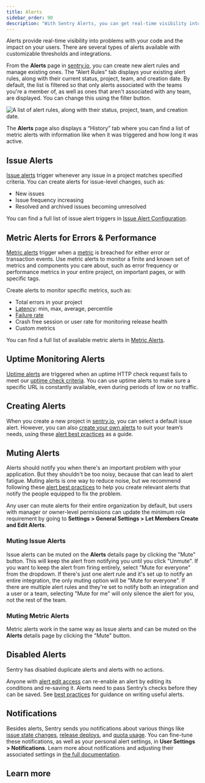 ```yaml
---
title: Alerts
sidebar_order: 90
description: "With Sentry Alerts, you can get real-time visibility into your code to quickly resolve errors & update personal notifications to enhance the error and performance monitoring experience for you and your team. Learn how to get started here."
---
```


Alerts provide real-time visibility into problems with your code and the impact on your users. There are several types of alerts available with customizable thresholds and integrations.

From the **Alerts** page in [sentry.io](https://sentry.io), you can create new alert rules and manage existing ones. The “Alert Rules” tab displays your existing alert rules, along with their current status, project, team, and creation date. By default, the list is filtered so that only alerts associated with the teams you're a member of, as well as ones that aren't associated with any team, are displayed. You can change this using the filter button.

![A list of alert rules, along with their status, project, team, and creation date.](./img/alert-listing.png)

The **Alerts** page also displays a “History” tab where you can find a list of metric alerts with information like when it was triggered and how long it was active.

## Issue Alerts

[Issue alerts](/product/alerts/alert-types/#issue-alerts) trigger whenever any issue in a project matches specified criteria. You can create alerts for issue-level changes, such as:

- New issues
- Issue frequency increasing
- Resolved and archived issues becoming unresolved

You can find a full list of issue alert triggers in [Issue Alert Configuration](/product/alerts/create-alerts/issue-alert-config/#when-conditions-triggers).

## Metric Alerts for Errors & Performance

[Metric alerts](/product/alerts/alert-types/#metric-alerts) trigger when a [metric](/product/insights/overview/metrics/) is breached for either error or transaction events. Use metric alerts to monitor a finite and known set of metrics and components you care about, such as error frequency or performance metrics in your entire project, on important pages, or with specific tags.

Create alerts to monitor specific metrics, such as:

- Total errors in your project
- [Latency](/product/insights/overview/metrics/#latency): min, max, average, percentile
- [Failure rate](/product/insights/overview/metrics/#failure-rate)
- Crash free session or user rate for monitoring release health
- Custom metrics

You can find a full list of available metric alerts in [Metric Alerts](/product/alerts/alert-types/#metric-alerts).

## Uptime Monitoring Alerts

[Uptime alerts](/product/uptime-monitoring/) are triggered when an uptime HTTP check request fails to meet our
[uptime check criteria](/product/uptime-monitoring/#uptime-check-criteria).
You can use uptime alerts to make sure a specific URL is constantly available, even during periods of low or no traffic.

## Creating Alerts

When you create a new project in [sentry.io](https://sentry.io), you can select a default issue alert. However, you can also [create your own alerts](/product/alerts/create-alerts/) to suit your team’s needs, using these [alert best practices](/product/alerts/best-practices/) as a guide.

## Muting Alerts

Alerts should notify you when there's an important problem with your application. But they shouldn't be too noisy, because that can lead to alert fatigue. Muting alerts is one way to reduce noise, but we recommend following these [alert best practices](/product/alerts/best-practices/) to help you create relevant alerts that notify the people equipped to fix the problem.

<Alert>

Any user can mute alerts for their entire organization by default, but users with manager or owner-level permissions can update the minimum role requirement by going to **Settings > General Settings > Let Members Create and Edit Alerts**.

</Alert>

### Muting Issue Alerts

Issue alerts can be muted on the **Alerts** details page by clicking the "Mute" button. This will keep the alert from notifying you until you click "Unmute". If you want to keep the alert from firing entirely, select "Mute for everyone" from the dropdown. If there's just one alert rule and it's set up to notify an entire integration, the only muting option will be "Mute for everyone". If there are multiple alert rules and they're set to notify both an integration and a user or a team, selecting "Mute for me" will only silence the alert for you, not the rest of the team.

### Muting Metric Alerts

Metric alerts work in the same way as Issue alerts and can be muted on the **Alerts** details page by clicking the "Mute" button.

## Disabled Alerts

Sentry has disabled duplicate alerts and alerts with no actions.

Anyone with [alert edit access](/organization/membership/) can re-enable an alert by editing its conditions and re-saving it. Alerts need to pass Sentry’s checks before they can be saved. See [best practices](/product/alerts/best-practices/) for guidance on writing useful alerts.

## Notifications

Besides alerts, Sentry sends you notifications about various things like [issue state changes](/product/issues/states-triage/), [release deploys](/product/releases/), and [quota usage](/pricing/quotas/). You can fine-tune these notifications, as well as your personal alert settings, in **User Settings > Notifications**. Learn more about notifications and adjusting their associated settings in [the full documentation](/product/alerts/notifications/).

## Learn more

<PageGrid />
